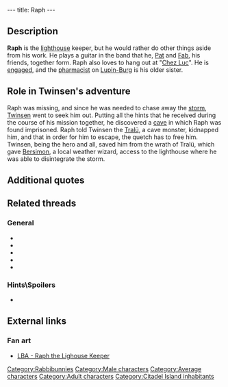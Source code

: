 ---
title: Raph
---

{{Character|
Name=Raph|
Image=LA_RALPH.jpg|
Race=[[Rabbibunny]]|
Gender=Male|
Size=Medium|
Age=Adult}}

{{Quote|
Quote=Do you know where I can find Raph the lighthouse keeper?|
Character=Twinsen}}

==Description==
'''Raph''' is the [[lighthouse]] keeper, but he would rather do other things aside from his work. He plays a guitar in the band that he, [[Pat]] and [[Fab]], his friends, together form. Raph also loves to hang out at "[[Chez Luc]]". He is [[Raph's fiancé|engaged]], and the [[pharmacist (rabbibunny)|pharmacist]] on [[Lupin-Burg]] is his older sister.

==Role in Twinsen's adventure==
Raph was missing, and since he was needed to chase away the [[storm]], [[Twinsen]] went to seek him out. Putting all the hints that he received during the course of his mission together, he discovered a [[Tralü's cave|cave]] in which Raph was found imprisoned. Raph told Twinsen the [[Tralü]], a cave monster, kidnapped him, and that in order for him to escape, the quetch has to free him. Twinsen, being the hero and all, saved him from the wrath of Tralü, which gave [[Bersimon]], a local weather wizard, access to the lighthouse where he was able to disintegrate the storm.

==Additional quotes==
{{Quote|
Quote=Mr. Twinsen! Free me, quick<nowiki>!!</nowiki> I am Raph! You know, the lighthouse keeper<nowiki>!!</nowiki> I've been caught by the Tralü, he wants to turn me into a Rabbibunny-melba. Please, Mr.Twinsen, go get your fetching little costume and your magic ball. Be our hero again! Come back to save me from the Tralü. I'm scared he's gonna eat me<nowiki>!!</nowiki>|
Character=Raph}}
{{Quote|
Quote=Thank you, Mr. Twinsen! I was rehearsing a new tune when this filthy Tralü chewed up my guitar. Besides, it looks like he got others before me<nowiki>!!</nowiki> Well, back to the lighthouse, otherwise I'll get in hot water.|
Character=Raph}}

==Related threads==
===General===
* {{thread|id=3433|title=Raph/Ralph}}
* {{thread|id=4091|title=Quote #340, from Little Big Adventure 2\Twinsen's Odyssey}}
* {{thread|id=3121|title=Another quotes from LBA...}}
* {{thread|id=776|title=I just finished LBA2}}
* {{thread|id=779|title=how much time....}}

===Hints\Spoilers===
* {{thread|id=8724|title=How do I free Raph?}}

==External links==
===Fan art===
* [http://www.deviantart.com/deviation/26156993/ LBA - Raph the Lighouse Keeper]

[[Category:Rabbibunnies]]
[[Category:Male characters]]
[[Category:Average characters]]
[[Category:Adult characters]]
[[Category:Citadel Island inhabitants]]